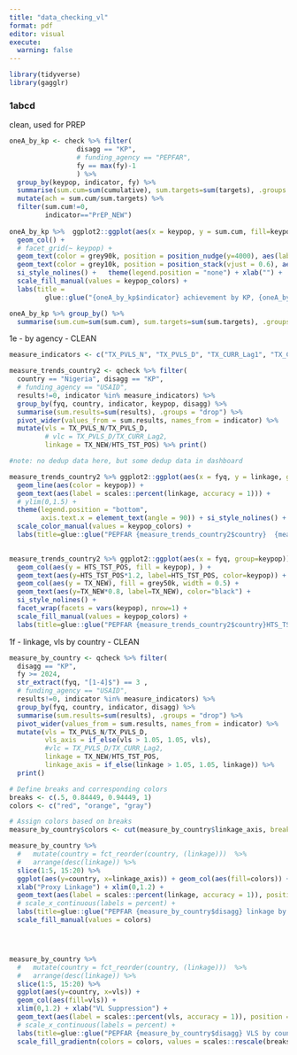 ```yaml
---
title: "data_checking_vl"
format: pdf
editor: visual
execute: 
  warning: false
---
```


```r
library(tidyverse)
library(gagglr)
```

### 1abcd

clean, used for PREP

```r
oneA_by_kp <- check %>% filter(
                 disagg == "KP", 
                 # funding_agency == "PEPFAR",
                 fy == max(fy)-1
                 ) %>%
  group_by(keypop, indicator, fy) %>%
  summarise(sum.cum=sum(cumulative), sum.targets=sum(targets), .groups = "drop") %>%
  mutate(ach = sum.cum/sum.targets) %>%
  filter(sum.cum!=0, 
         indicator=="PrEP_NEW") 
  
oneA_by_kp %>%  ggplot2::ggplot(aes(x = keypop, y = sum.cum, fill=keypop)) + 
  geom_col() + 
  # facet_grid(~ keypop) + 
  geom_text(color = grey90k, position = position_nudge(y=4000), aes(label = scales::percent(ach, accuracy = 1))) +
  geom_text(color = grey10k, position = position_stack(vjust = 0.6), aes(label = sum.cum)) + 
  si_style_nolines() +   theme(legend.position = "none") + xlab("") +
  scale_fill_manual(values = keypop_colors) +
  labs(title = 
         glue::glue("{oneA_by_kp$indicator} achievement by KP, {oneA_by_kp$fy}"))

oneA_by_kp %>% group_by() %>% 
  summarise(sum.cum=sum(sum.cum), sum.targets=sum(sum.targets), .groups = "drop") 

```

1e - by agency - CLEAN

```r
measure_indicators <- c("TX_PVLS_N", "TX_PVLS_D", "TX_CURR_Lag1", "TX_CURR_Lag2", "HTS_TST_POS", "TX_NEW", "HTS_TST_NEG", "PrEP_NEW")

measure_trends_country2 <- qcheck %>% filter(
  country == "Nigeria", disagg == "KP", 
  # funding_agency == "USAID",
  results!=0, indicator %in% measure_indicators) %>%
  group_by(fyq, country, indicator, keypop, disagg) %>%
  summarise(sum.results=sum(results), .groups = "drop") %>%
  pivot_wider(values_from = sum.results, names_from = indicator) %>% 
  mutate(vls = TX_PVLS_N/TX_PVLS_D,
         # vlc = TX_PVLS_D/TX_CURR_Lag2,
         linkage = TX_NEW/HTS_TST_POS) %>% print()

#note: no dedup data here, but some dedup data in dashboard

measure_trends_country2 %>% ggplot2::ggplot(aes(x = fyq, y = linkage, group=keypop)) +
  geom_line(aes(color = keypop)) +
  geom_text(aes(label = scales::percent(linkage, accuracy = 1))) + 
  # ylim(0,1.5) +
  theme(legend.position = "bottom",
        axis.text.x = element_text(angle = 90)) + si_style_nolines() + 
  scale_color_manual(values = keypop_colors) + 
  labs(title=glue::glue("PEPFAR {measure_trends_country2$country}  {measure_trends_country2$disagg} linkage by {measure_trends_country2$disagg}"))
  

measure_trends_country2 %>% ggplot2::ggplot(aes(x = fyq, group=keypop)) +
  geom_col(aes(y = HTS_TST_POS, fill = keypop), ) +
  geom_text(aes(y=HTS_TST_POS*1.2, label=HTS_TST_POS, color=keypop)) +
  geom_col(aes(y = TX_NEW), fill = grey50k, width = 0.5) + 
  geom_text(aes(y=TX_NEW*0.8, label=TX_NEW), color="black") +
  si_style_nolines() + 
  facet_wrap(facets = vars(keypop), nrow=1) +
  scale_fill_manual(values = keypop_colors) + 
  labs(title=glue::glue("PEPFAR {measure_trends_country2$country}HTS_TST_POS AND tx_new by {measure_trends_country2$disagg}"))
```

1f - linkage, vls by country - CLEAN

```r


measure_by_country <- qcheck %>% filter(
  disagg == "KP", 
  fy >= 2024,
  str_extract(fyq, "[1-4]$") == 3 ,
  # funding_agency == "USAID",
  results!=0, indicator %in% measure_indicators) %>%
  group_by(fyq, country, indicator, disagg) %>%
  summarise(sum.results=sum(results), .groups = "drop") %>%
  pivot_wider(values_from = sum.results, names_from = indicator) %>%
  mutate(vls = TX_PVLS_N/TX_PVLS_D,
         vls_axis = if_else(vls > 1.05, 1.05, vls),
         #vlc = TX_PVLS_D/TX_CURR_Lag2,
         linkage = TX_NEW/HTS_TST_POS,
         linkage_axis = if_else(linkage > 1.05, 1.05, linkage)) %>% 
  print()

# Define breaks and corresponding colors
breaks <- c(.5, 0.84449, 0.94449, 1)
colors <- c("red", "orange", "gray")

# Assign colors based on breaks
measure_by_country$colors <- cut(measure_by_country$linkage_axis, breaks = breaks, labels = colors)

measure_by_country %>% 
  #   mutate(country = fct_reorder(country, (linkage)))  %>%
  #   arrange(desc(linkage)) %>%
  slice(1:5, 15:20) %>%
  ggplot(aes(y=country, x=linkage_axis)) + geom_col(aes(fill=colors)) + 
  xlab("Proxy Linkage") + xlim(0,1.2) + 
  geom_text(aes(label = scales::percent(linkage, accuracy = 1)), position = position_nudge(x=0.06)) + si_style_xyline()  + 
  # scale_x_continuous(labels = percent) +
  labs(title=glue::glue("PEPFAR {measure_by_country$disagg} linkage by country, {measure_by_country$fyq}")) +
  scale_fill_manual(values = colors) 




measure_by_country %>% 
  #   mutate(country = fct_reorder(country, (linkage)))  %>%
  #   arrange(desc(linkage)) %>%
  slice(1:5, 15:20) %>%
  ggplot(aes(y=country, x=vls)) +  
  geom_col(aes(fill=vls)) + 
  xlim(0,1.2) + xlab("VL Suppression") + 
  geom_text(aes(label = scales::percent(vls, accuracy = 1)), position = position_nudge(x=0.06)) + si_style_xyline()  + 
  # scale_x_continuous(labels = percent) +
  labs(title=glue::glue("PEPFAR {measure_by_country$disagg} VLS by country, {measure_by_country$fyq}")) +  
  scale_fill_gradientn(colors = colors, values = scales::rescale(breaks))



```
